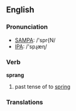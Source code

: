 ==English==

===Pronunciation===
*[[w:SAMPA|SAMPA]]: /'spr{N/
*[[w:IPA|IPA]]: /'spɻæɳ/

===Verb===
'''sprang'''

# past tense of to [[spring]]

===Translations===